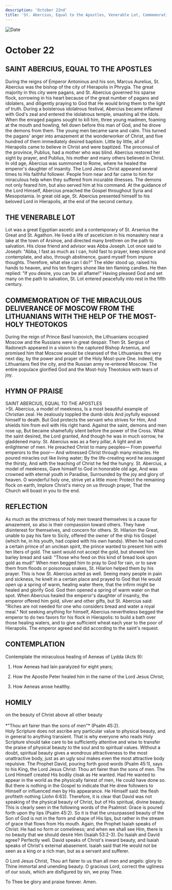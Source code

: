```yaml
---
description: 'October 22nd'
title: 'St. Abercius, Equal to the Apostles, Venerable Lot, Commemoration of the Deliverance of Moscow from the Lithuanians'
---
```


<CustomPaginator />
<RunningHead />

<Image src="/title-imprint.png" height={68} width={50} alt="Date" className="title-imprint"/>

# <div id="date">October <Image className="four-dot" src="/four-dot.png" height={15} width={15} alt="" />22</div>

## SAINT ABERCIUS, EQUAL TO THE APOSTLES

During the reigns of Emperor Antoninus and his son, Marcus Aurelius, St. Abercius was the bishop of the city of Hierapolis in Phrygia. The great majority in this city were pagans, and St. Abercius governed his sparse flock, sorrowing in his heart because of the great number of pagans and idolaters, and diligently praying to God that He would bring them to the light of truth. During a boisterous idolatrous festival, Abercius became inflamed with God's zeal and entered the idolatrous temple, smashing all the idols. When the enraged pagans sought to kill him, three young madmen, foaming at the mouth and howling, fell down before this man of God, and he drove the demons from them. The young men became sane and calm. This turned the pagans' anger into amazement at the wonderworker of Christ, and five hundred of them immediately desired baptism. Little by little, all of Hierapolis came to believe in Christ and were baptized. The proconsul of the province, Publius, had a mother who was blind. Abercius restored her sight by prayer, and Publius, his mother and many others believed in Christ. In old age, Abercius was summoned to Rome, where he healed the emperor's daughter of insanity. The Lord Jesus Christ appeared several times to His faithful follower. People from near and far came to him for miraculous help when they suffered from incurable illnesses. The demons not only feared him, but also served him at his command. At the guidance of the Lord Himself, Abercius preached the Gospel throughout Syria and Mesopotamia. In great old age, St. Abercius presented himself to his beloved Lord in Hierapolis, at the end of the second century.

## THE VENERABLE LOT

Lot was a great Egyptian ascetic and a contemporary of St. Arsenius the Great and St. Agathon. He lived a life of asceticism in his monastery near a lake at the town of Arsinoe, and directed many brethren on the path to salvation. His close friend and advisor was Abba Joseph. Lot once said to Joseph: "Abba, I fast as much as I can, hold fast to prayer, keep silence and contemplate, and also, through abstinence, guard myself from impure thoughts. Therefore, what else can I do?" The elder stood up, raised his hands to heaven, and his ten fingers shone like ten flaming candles. He then replied: "If you desire, you can be all aflame!" Having pleased God and set many on the path to salvation, St. Lot entered peacefully into rest in the fifth century.

## COMMEMORATION OF THE MIRACULOUS DELIVERANCE OF MOSCOW FROM THE LITHUANIANS WITH THE HELP OF THE MOST-HOLY THEOTOKOS

During the reign of Prince Basil Ivanovich, the Lithuanians occupied Moscow and the Russians were in great despair. Then St. Sergius of Radonezh appeared in a vision to the captured Bishop Arsenius, and promised him that Moscow would be cleansed of the Lithuanians the very next day, by the power and prayer of the Holy Most-pure One. Indeed, the Lithuanians fled the city, and the Russian army re-entered Moscow. The entire populace glorified God and the Most-holy Theotokos with tears of joy.


## HYMN OF PRAISE
<div style={{textAlign:'center', color:'crimson', fontWeight:'bold'}}>
SAINT ABERCIUS, EQUAL TO THE APOSTLES
</div>
>St. Abercius, a model of meekness,  
Is a most beautiful example of Christian zeal.  
He zealously toppled the dumb idols  
And joyfully exposed himself to death.  
But God protects the servant who strives for Him,  
And shields him from evil with His right hand.  
Against the saint, demons and men rose up,  
But became shamefully silent before the power of the Cross.  
What the saint desired, the Lord granted,  
And though he was in much sorrow, he gladdened many.  
St. Abercius was as a fiery pillar,  
A light and an enlightener of men.  
He preached Christ to many peoples—  
From powerful emperors to the poor—  
And witnessed Christ through many miracles.  
He poured miracles out like living water;  
By the life-creating word he assuaged the thirsty,  
And with the teaching of Christ he fed the hungry.  
St. Abercius, a model of meekness,  
Gave himself to God in honorable old age,  
And was crowned with eternal youth in Paradise,  
Surrounded by the joy and glory of heaven.  
O wonderful holy one, strive yet a little more:  
Protect the remaining flock on earth,  
Implore Christ's mercy on us through prayer,  
That the Church will boast in you to the end.  


## REFLECTION

As much as the strictness of holy men toward themselves is a cause for amazement, so also is their compassion toward others. They have disinterest for themselves, and concern for others. St. Hilarion the Great, unable to pay his fare to Sicily, offered the owner of the ship his Gospel (which he, in his youth, had copied with his own hands). When he had cured a certain prince of an unclean spirit, the prince wanted to present him with ten liters of gold. The saint would not accept the gold, but showed him barley bread and said: "Those who feed on this kind of bread look upon gold as mud!" When men begged him to pray to God for rain, or to save them from floods or poisonous snakes, St. Hilarion helped them by his prayer. This is how St. Abercius acted as well. Seeing many people in pain and sickness, he knelt in a certain place and prayed to God that He would open up a spring of warm, healing water there, that the infirm might be healed and glorify God. God then opened a spring of warm water on that spot. When Abercius healed the emperor's daughter of insanity, the emperor offered him gold, silver and other gifts, but St. Abercius said: "Riches are not needed for one who considers bread and water a royal meal." Not seeking anything for himself, Abercius nevertheless begged the emperor to do two favors for his flock in Hierapolis: to build a bath over those healing waters, and to give sufficient wheat each year to the poor of Hierapolis. The emperor agreed and did according to the saint's request.


## CONTEMPLATION

Contemplate the miraculous healing of Aeneas of Lydda (Acts 9):

1. How Aeneas had lain paralyzed for eight years;

2. How the Apostle Peter healed him in the name of the Lord Jesus Christ;

3. How Aeneas arose healthy.


## HOMILY
<div style={{textAlign:'center', color:'crimson', fontWeight:'bold'}}>
on the beauty of Christ above all other beauty
</div>
<br />
<div style={{textAlign:'right'}}>
*"Thou art fairer than the sons of men"* (Psalm 45:2).
</div>
Holy Scripture does not ascribe any particular value to physical beauty, and in general to anything transient. That is why everyone who reads Holy Scripture should take care to be sufficiently attentive and wise to transfer the praise of physical beauty to the soul and to spiritual values. Without a doubt, spiritual beauty gives a wondrous attractiveness to the most unattractive body, just as an ugly soul makes even the most attractive body repulsive. The Prophet David, pouring forth good words (Psalm 45:1), says to his King, the Lord Jesus Christ: Thou art fairer than the sons of men. The Lord Himself created His bodily cloak as He wanted. Had He wanted to appear in the world as the physically fairest of men, He could have done so. But there is nothing in the Gospel to indicate that He drew followers to Himself or influenced men by His appearance. He Himself said: the flesh profiteth nothing (John 6:63). Therefore, it is clear that David was not speaking of the physical beauty of Christ, but of His spiritual, divine beauty. This is clearly seen in the following words of the Psalmist: Grace is poured forth upon thy lips (Psalm 45:2). So it is that the unsurpassed beauty of the Son of God is not in the form and shape of His lips, but rather in the stream of grace that flows from His mouth. Again, the Prophet Isaiah speaks of Christ: He had no form or comeliness; and when we shall see Him, there is no beauty that we should desire Him (Isaiah 53:2-3). Do Isaiah and David agree? Perfectly well. David speaks of Christ's inward beauty, and Isaiah speaks of Christ's external abasement. Isaiah said that He would not be seen as a king or a rich man, but as a servant and sufferer.

O Lord Jesus Christ, Thou art fairer to us than all men and angels: glory to Thine immortal and unending beauty. O gracious Lord, correct the ugliness of our souls, which are disfigured by sin, we pray Thee.

To Thee be glory and praise forever. Amen.